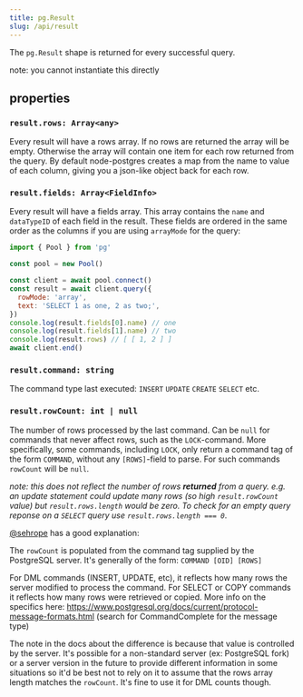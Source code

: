 ```yaml
---
title: pg.Result
slug: /api/result
---
```


The `pg.Result` shape is returned for every successful query.

<div className="alert alert-info">note: you cannot instantiate this directly</div>

## properties

### `result.rows: Array<any>`

Every result will have a rows array. If no rows are returned the array will be empty. Otherwise the array will contain one item for each row returned from the query. By default node-postgres creates a map from the name to value of each column, giving you a json-like object back for each row.

### `result.fields: Array<FieldInfo>`

Every result will have a fields array. This array contains the `name` and `dataTypeID` of each field in the result. These fields are ordered in the same order as the columns if you are using `arrayMode` for the query:

```js
import { Pool } from 'pg'

const pool = new Pool()

const client = await pool.connect()
const result = await client.query({
  rowMode: 'array',
  text: 'SELECT 1 as one, 2 as two;',
})
console.log(result.fields[0].name) // one
console.log(result.fields[1].name) // two
console.log(result.rows) // [ [ 1, 2 ] ]
await client.end()
```

### `result.command: string`

The command type last executed: `INSERT` `UPDATE` `CREATE` `SELECT` etc.

### `result.rowCount: int | null`

The number of rows processed by the last command. Can be `null` for commands that never affect rows, such as the `LOCK`-command. More specifically, some commands, including `LOCK`, only return a command tag of the form `COMMAND`, without any `[ROWS]`-field to parse. For such commands `rowCount` will be `null`.

_note: this does not reflect the number of rows __returned__ from a query.  e.g. an update statement could update many rows (so high `result.rowCount` value) but `result.rows.length` would be zero.  To check for an empty query reponse on a `SELECT` query use `result.rows.length === 0`_.

[@sehrope](https://github.com/brianc/node-postgres/issues/2182#issuecomment-620553915) has a good explanation:

The `rowCount` is populated from the command tag supplied by the PostgreSQL server. It's generally of the form: `COMMAND [OID] [ROWS]`

For DML commands (INSERT, UPDATE, etc), it reflects how many rows the server modified to process the command. For SELECT or COPY commands it reflects how many rows were retrieved or copied. More info on the specifics here: https://www.postgresql.org/docs/current/protocol-message-formats.html (search for CommandComplete for the message type)

The note in the docs about the difference is because that value is controlled by the server. It's possible for a non-standard server (ex: PostgreSQL fork) or a server version in the future to provide different information in some situations so it'd be best not to rely on it to assume that the rows array length matches the `rowCount`. It's fine to use it for DML counts though.
